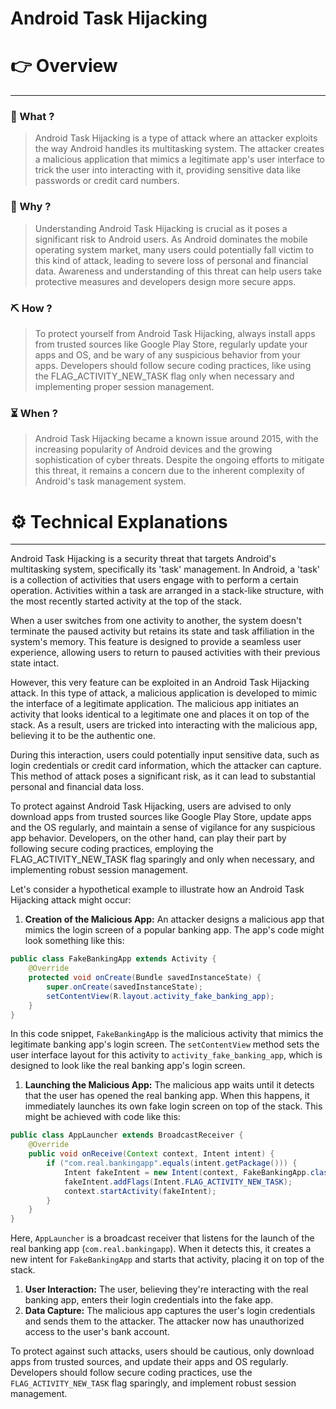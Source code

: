 # Android Task Hijacking


# 👉 Overview

---

### 👀 What ?

> Android Task Hijacking is a type of attack where an attacker exploits the way Android handles its multitasking system. The attacker creates a malicious application that mimics a legitimate app's user interface to trick the user into interacting with it, providing sensitive data like passwords or credit card numbers.
> 

### 🧐 Why ?

> Understanding Android Task Hijacking is crucial as it poses a significant risk to Android users. As Android dominates the mobile operating system market, many users could potentially fall victim to this kind of attack, leading to severe loss of personal and financial data. Awareness and understanding of this threat can help users take protective measures and developers design more secure apps.
> 

### ⛏️ How ?

> To protect yourself from Android Task Hijacking, always install apps from trusted sources like Google Play Store, regularly update your apps and OS, and be wary of any suspicious behavior from your apps. Developers should follow secure coding practices, like using the FLAG_ACTIVITY_NEW_TASK flag only when necessary and implementing proper session management.
> 

### ⏳ When ?

> Android Task Hijacking became a known issue around 2015, with the increasing popularity of Android devices and the growing sophistication of cyber threats. Despite the ongoing efforts to mitigate this threat, it remains a concern due to the inherent complexity of Android's task management system.
> 

# ⚙️ Technical Explanations

---

Android Task Hijacking is a security threat that targets Android's multitasking system, specifically its 'task' management. In Android, a 'task' is a collection of activities that users engage with to perform a certain operation. Activities within a task are arranged in a stack-like structure, with the most recently started activity at the top of the stack.

When a user switches from one activity to another, the system doesn't terminate the paused activity but retains its state and task affiliation in the system's memory. This feature is designed to provide a seamless user experience, allowing users to return to paused activities with their previous state intact.

However, this very feature can be exploited in an Android Task Hijacking attack. In this type of attack, a malicious application is developed to mimic the interface of a legitimate application. The malicious app initiates an activity that looks identical to a legitimate one and places it on top of the stack. As a result, users are tricked into interacting with the malicious app, believing it to be the authentic one.

During this interaction, users could potentially input sensitive data, such as login credentials or credit card information, which the attacker can capture. This method of attack poses a significant risk, as it can lead to substantial personal and financial data loss.

To protect against Android Task Hijacking, users are advised to only download apps from trusted sources like Google Play Store, update apps and the OS regularly, and maintain a sense of vigilance for any suspicious app behavior. Developers, on the other hand, can play their part by following secure coding practices, employing the FLAG_ACTIVITY_NEW_TASK flag sparingly and only when necessary, and implementing robust session management.

Let's consider a hypothetical example to illustrate how an Android Task Hijacking attack might occur:

1. **Creation of the Malicious App:** An attacker designs a malicious app that mimics the login screen of a popular banking app. The app's code might look something like this:

```java
public class FakeBankingApp extends Activity {
    @Override
    protected void onCreate(Bundle savedInstanceState) {
        super.onCreate(savedInstanceState);
        setContentView(R.layout.activity_fake_banking_app);
    }
}

```

In this code snippet, `FakeBankingApp` is the malicious activity that mimics the legitimate banking app's login screen. The `setContentView` method sets the user interface layout for this activity to `activity_fake_banking_app`, which is designed to look like the real banking app's login screen.

1. **Launching the Malicious App:** The malicious app waits until it detects that the user has opened the real banking app. When this happens, it immediately launches its own fake login screen on top of the stack. This might be achieved with code like this:

```java
public class AppLauncher extends BroadcastReceiver {
    @Override
    public void onReceive(Context context, Intent intent) {
        if ("com.real.bankingapp".equals(intent.getPackage())) {
            Intent fakeIntent = new Intent(context, FakeBankingApp.class);
            fakeIntent.addFlags(Intent.FLAG_ACTIVITY_NEW_TASK);
            context.startActivity(fakeIntent);
        }
    }
}

```

Here, `AppLauncher` is a broadcast receiver that listens for the launch of the real banking app (`com.real.bankingapp`). When it detects this, it creates a new intent for `FakeBankingApp` and starts that activity, placing it on top of the stack.

1. **User Interaction:** The user, believing they're interacting with the real banking app, enters their login credentials into the fake app.
2. **Data Capture:** The malicious app captures the user's login credentials and sends them to the attacker. The attacker now has unauthorized access to the user's bank account.

To protect against such attacks, users should be cautious, only download apps from trusted sources, and update their apps and OS regularly. Developers should follow secure coding practices, use the `FLAG_ACTIVITY_NEW_TASK` flag sparingly, and implement robust session management.
